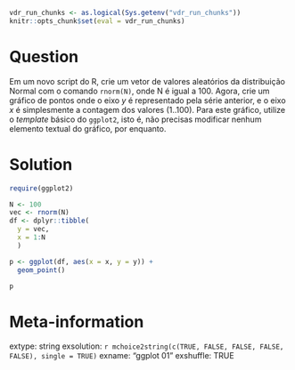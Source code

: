 ```r
vdr_run_chunks <- as.logical(Sys.getenv("vdr_run_chunks"))
knitr::opts_chunk$set(eval = vdr_run_chunks)
```

Question
========

Em um novo script do R, crie um vetor de valores aleatórios da distribuição Normal com o comando `rnorm(N)`, onde N é igual a 100. Agora, crie um gráfico de pontos onde o eixo _y_ é representado pela série anterior, e o eixo _x_ é simplesmente a contagem dos valores (1..100). Para este gráfico, utilize o _template_ básico do `ggplot2`, isto é, não precisas modificar nenhum elemento textual do gráfico, por enquanto.


Solution
================

```r
require(ggplot2)

N <- 100
vec <- rnorm(N)
df <- dplyr::tibble(
  y = vec,
  x = 1:N
  )

p <- ggplot(df, aes(x = x, y = y)) + 
  geom_point()

p
```

Meta-information
================
extype: string
exsolution: `r mchoice2string(c(TRUE, FALSE, FALSE, FALSE, FALSE), single = TRUE)`
exname: "ggplot 01"
exshuffle: TRUE

